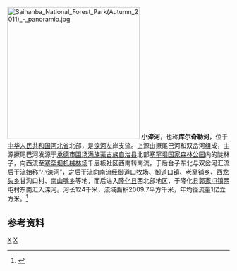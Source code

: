 [[File:Saihanba_National_Forest_Park(Autumn_2011)_-_panoramio.jpg|300px]]
'''小滦河'''，也称'''库尔奇勒河'''，位于[[中华人民共和国|中华人民共和国]][[河北省|河北省]]北部，是[[滦河|滦河]]左岸支流。上源由撅尾巴河和双岔河组成，主源撅尾巴河发源于[[承德市|承德市]][[围场满族蒙古族自治县|围场满族蒙古族自治县]]北部[[河北塞罕坝国家森林公园|塞罕坝国家森林公园]]内的陡林子，向西流至[[塞罕坝机械林场|塞罕坝机械林场]]千层板社区西南转南流，于后台子东北与双岔河汇流后干流始称“小滦河”，之后干流向南流经御道口牧场、[[御道口镇|御道口镇]]、[[老窝铺乡|老窝铺乡]]、[[西龙头乡|西龙头乡]]甘沟口村、[[南山嘴乡|南山嘴乡]]等地，而后进入[[隆化县|隆化县]]西北部地区，于隆化县[[郭家屯镇|郭家屯镇]]西屯村东南汇入滦河。河长124千米，流域面积2009.7平方千米，年均径流量1亿立方米。<ref name="中国河湖大典">{{cite book zh |author=《[[中国河湖大典|中国河湖大典]]》编纂委员会 |title=《中国河湖大典·海河卷》 |format=M |edition=1 |location=北京 |publisher=中国水利水电出版社 |date=2013年1月 |pages=221页 |id= ISBN 978-7-5170-0563-6}}</ref>

==参考资料==
{{reflist}}

[[Category:河北河流|X]]
[[Category:滦河|X]]